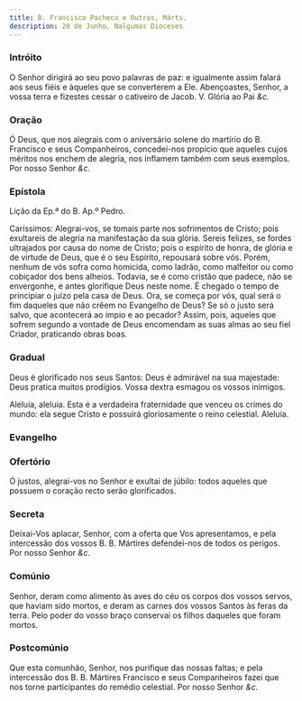 ```yaml
---
title: B. Francisco Pacheco e Outros, Márts.
description: 20 de Junho, Nalgumas Dioceses
---
```


### Intróito

O Senhor dirigirá ao seu povo palavras de paz: e igualmente assim falará
aos seus fiéis e àqueles que se converterem a Ele. Abençoastes, Senhor, a
vossa terra e fizestes cessar o cativeiro de Jacob. <em></em> V. Glória ao Pai <em>&c.</em>

### Oração

Ó Deus, que nos alegrais com o aniversário solene do martírio do B.
Francisco e seus Companheiros, concedei-nos propício que aqueles cujos
méritos nos enchem de alegria, nos inflamem também com seus exemplos. Por
nosso Senhor <em>&c.</em>

### Epístola

Lição da Ep.ª do B. Ap.º Pedro.

Caríssimos: Alegrai-vos, se tomais parte nos sofrimentos de Cristo; pois
exultareis de alegria na manifestação da sua glória. Sereis felizes, se
fordes ultrajados por causa do nome de Cristo; pois o espírito de honra,
de glória e de virtude de Deus, que é o seu Espírito, repousará sobre vós.
Porém, nenhum de vós sofra como homicida, como ladrão, como malfeitor ou
como cobiçador dos bens alheios. Todavia, se é como cristão que padece,
não se envergonhe, e antes glorifique Deus neste nome. É chegado o tempo
de principiar o juízo pela casa de Deus. Ora, se começa por vós, qual será
o fim daqueles que não crêem no Evangelho de Deus? Se só o justo será
salvo, que acontecerá ao ímpio e ao pecador? Assim, pois, aqueles que
sofrem segundo a vontade de Deus encomendam as suas almas ao seu fiel
Criador, praticando obras boas.

### Gradual

Deus é glorificado nos seus Santos: Deus é admirável na sua majestade:
Deus pratica muitos prodígios. Vossa dextra esmagou os vossos inimigos.

Aleluia, aleluia. Esta é a verdadeira fraternidade que venceu os crimes do
mundo: ela segue Cristo e possuirá gloriosamente o reino celestial.
Aleluia.

### Evangelho


<LinkCard
  href="/missal/comum/7muitosmartires2#evangelho"
  title="Muitos Mártires - Missa Sapiéntiam sanctórum"
/>

### Ofertório

Ó justos, alegrai-vos no Senhor e exultai de júbilo: todos aqueles que
possuem o coração recto serão glorificados.

### Secreta

Deixai-Vos aplacar, Senhor, com a oferta que Vos apresentamos, e pela
intercessão dos vossos B. B. Mártires defendei-nos de todos os perigos.
Por nosso Senhor <em>&c.</em>

### Comúnio

Senhor, deram como alimento às aves do céu os corpos dos vossos servos,
que haviam sido mortos, e deram as carnes dos vossos Santos às feras da
terra. Pelo poder do vosso braço conservai os filhos daqueles que foram
mortos.

### Postcomúnio

Que esta comunhão, Senhor, nos purifique das nossas faltas; e pela
intercessão dos B. B. Mártires Francisco e seus Companheiros fazei que nos
torne participantes do remédio celestial. Por nosso Senhor <em>&c.</em>
